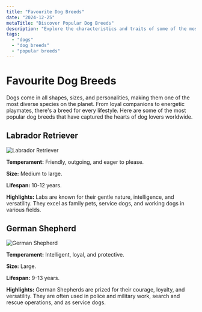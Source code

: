 ```yaml
---
title: "Favourite Dog Breeds"
date: "2024-12-25"
metaTitle: "Discover Popular Dog Breeds"
description: "Explore the characteristics and traits of some of the most beloved dog breeds around the world."
tags:
  - "dogs"
  - "dog breeds"
  - "popular breeds"
---
```


# Favourite Dog Breeds

Dogs come in all shapes, sizes, and personalities, making them one of the most diverse species on the planet. From loyal companions to energetic playmates, there's a breed for every lifestyle. Here are some of the most popular dog breeds that have captured the hearts of dog lovers worldwide.

## Labrador Retriever

![Labrador Retriever](https://unsplash.com/photos/adult-yellow-labrador-retriever-c7bUIRBqapA)

**Temperament:** Friendly, outgoing, and eager to please.

**Size:** Medium to large.

**Lifespan:** 10-12 years.

**Highlights:** Labs are known for their gentle nature, intelligence, and versatility. They excel as family pets, service dogs, and working dogs in various fields.

## German Shepherd

![German Shepherd](https://unsplash.com/photos/a-close-up-of-a-dog-with-its-tongue-out-BtwFA_v1xg4)

**Temperament:** Intelligent, loyal, and protective.

**Size:** Large.

**Lifespan:** 9-13 years.

**Highlights:** German Shepherds are prized for their courage, loyalty, and versatility. They are often used in police and military work, search and rescue operations, and as service dogs.
